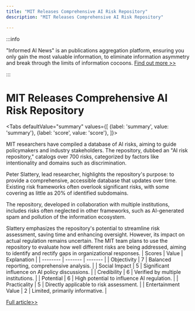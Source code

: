 ```yaml
---
title: "MIT Releases Comprehensive AI Risk Repository"
description: "MIT Releases Comprehensive AI Risk Repository"

---
```



:::info

"Informed AI News" is an publications aggregation platform, ensuring you only gain the most valuable information, to eliminate information asymmetry and break through the limits of information cocoons.  [Find out more >>](/)

:::

# MIT Releases Comprehensive AI Risk Repository


<Tabs
	defaultValue="summary"
	values={[
	{label: 'summary', value: 'summary'},
	{label: 'score', value: 'score'},
]}>
<TabItem value="summary">


MIT researchers have compiled a database of AI risks, aiming to guide policymakers and industry stakeholders. The repository, dubbed an "AI risk repository," catalogs over 700 risks, categorized by factors like intentionality and domains such as discrimination.

Peter Slattery, lead researcher, highlights the repository's purpose: to provide a comprehensive, accessible database that updates over time. Existing risk frameworks often overlook significant risks, with some covering as little as 20% of identified subdomains.

The repository, developed in collaboration with multiple institutions, includes risks often neglected in other frameworks, such as AI-generated spam and pollution of the information ecosystem.

Slattery emphasizes the repository's potential to streamline risk assessment, saving time and enhancing oversight. However, its impact on actual regulation remains uncertain. The MIT team plans to use the repository to evaluate how well different risks are being addressed, aiming to identify and rectify gaps in organizational responses.
</TabItem>
<TabItem value="score">
	| Scores     | Value   | Explanation |
	| -------- | ------- | ------- |
	| Objectivity  | 7    | Balanced reporting, comprehensive analysis.    |
	| Social Impact | 5     | Significant influence on AI policy discussions.    |
	| Credibility    | 6    | Verified by multiple institutions.    |
	| Potential    | 6    | High potential to influence AI regulation.    |
	| Practicality    | 5    | Directly applicable to risk assessment.    |
	| Entertainment Value    | 2    | Limited, primarily informative.    |
</TabItem>
</Tabs>

[Full article>>](https://techcrunch.com/2024/08/14/mit-researchers-release-a-repository-of-ai-risks/)
